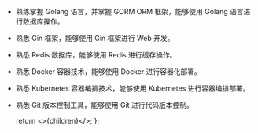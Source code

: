 
- 熟练掌握 Golang 语言，并掌握 GORM ORM 框架，能够使用 Golang 语言进行数据库操作。
- 熟悉 Gin 框架，能够使用 Gin 框架进行 Web 开发。
- 熟悉 Redis 数据库，能够使用 Redis 进行缓存操作。
- 熟悉 Docker 容器技术，能够使用 Docker 进行容器化部署。
- 熟悉 Kubernetes 容器编排技术，能够使用 Kubernetes 进行容器编排部署。
- 熟悉 Git 版本控制工具，能够使用 Git 进行代码版本控制。


  return <>{children}</>;
};
